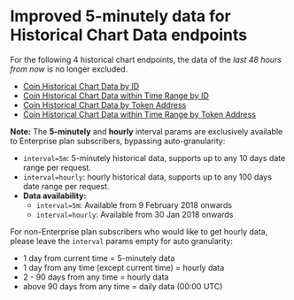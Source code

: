 # Improved 5-minutely data for Historical Chart Data endpoints

For the following 4 historical chart endpoints, the data of the *last 48 hours from now* is no longer excluded. 

* [Coin Historical Chart Data by ID](https://docs.coingecko.com/reference/coins-id-market-chart)
* [Coin Historical Chart Data within Time Range by ID](https://docs.coingecko.com/reference/coins-id-market-chart-range)
* [Coin Historical Chart Data by Token Address](https://docs.coingecko.com/reference/contract-address-market-chart)
* [Coin Historical Chart Data within Time Range by Token Address](https://docs.coingecko.com/reference/contract-address-market-chart-range)

**Note:** The **5-minutely** and **hourly** interval params are exclusively available to Enterprise plan subscribers, bypassing auto-granularity: 

* `interval=5m`: 5-minutely historical data, supports up to any 10 days date range per request.
* `interval=hourly`: hourly historical data, supports up to any 100 days date range per request.
* **Data availability:**
  * `interval=5m`: Available from 9 February 2018 onwards
  * `interval=hourly`: Available from 30 Jan 2018 onwards

For non-Enterprise plan subscribers who would like to get hourly data, please leave the `interval` params empty for auto granularity:

* 1 day from current time = 5-minutely data
* 1 day from any time (except current time) = hourly data
* 2 - 90 days from any time = hourly data
* above 90 days from any time = daily data (00:00 UTC)